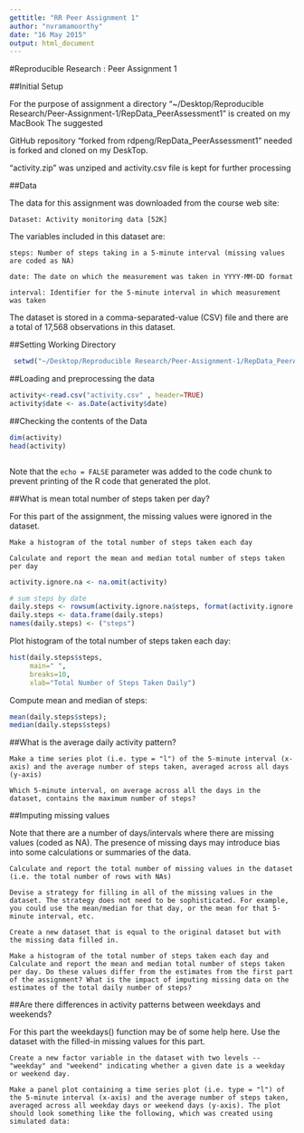 ```yaml
---
gettitle: "RR Peer Assignment 1"
author: "nvramamoorthy"
date: "16 May 2015"
output: html_document
---
```

#Reproducible Research : Peer Assignment 1

##Initial Setup


For the purpose of assignment a directory "~/Desktop/Reproducible Research/Peer-Assignment-1/RepData_PeerAssessment1" is created on my MacBook 
The suggested 

GitHub repository "forked from rdpeng/RepData_PeerAssessment1" needed is forked and cloned  on my DeskTop.

"activity.zip" was unziped and activity.csv file is kept for further processing

##Data

The data for this assignment was  downloaded from the course web site:

    Dataset: Activity monitoring data [52K]

The variables included in this dataset are:

    steps: Number of steps taking in a 5-minute interval (missing values are coded as NA)

    date: The date on which the measurement was taken in YYYY-MM-DD format

    interval: Identifier for the 5-minute interval in which measurement was taken

The dataset is stored in a comma-separated-value (CSV) file and there are a total of 17,568 observations in this dataset.



##Setting Working Directory

```r
 setwd("~/Desktop/Reproducible Research/Peer-Assignment-1/RepData_PeerAssessment1")
```


##Loading and preprocessing the data

```r
activity<-read.csv("activity.csv" , header=TRUE)
activity$date <- as.Date(activity$date) 

```
##Checking the contents of the Data
```r
dim(activity)
head(activity)
```






```r



```

Note that the `echo = FALSE` parameter was added to the code chunk to prevent printing of the R code that generated the plot.


##What is mean total number of steps taken per day?

For this part of the assignment,  the missing values were ignored in the dataset.

    Make a histogram of the total number of steps taken each day

    Calculate and report the mean and median total number of steps taken per day

```r
activity.ignore.na <- na.omit(activity) 

# sum steps by date
daily.steps <- rowsum(activity.ignore.na$steps, format(activity.ignore.na$date, '%Y-%m-%d')) 
daily.steps <- data.frame(daily.steps) 
names(daily.steps) <- ("steps") 

```

Plot histogram of the total number of steps taken each day:

```r
hist(daily.steps$steps, 
     main=" ",
     breaks=10,
     xlab="Total Number of Steps Taken Daily")
```
Compute  mean and median of steps:

```r
mean(daily.steps$steps);
median(daily.steps$steps)
```


##What is the average daily activity pattern?

    Make a time series plot (i.e. type = "l") of the 5-minute interval (x-axis) and the average number of steps taken, averaged across all days (y-axis)

    Which 5-minute interval, on average across all the days in the dataset, contains the maximum number of steps?

##Imputing missing values

Note that there are a number of days/intervals where there are missing values (coded as NA). The presence of missing days may introduce bias into some calculations or summaries of the data.

    Calculate and report the total number of missing values in the dataset (i.e. the total number of rows with NAs)

    Devise a strategy for filling in all of the missing values in the dataset. The strategy does not need to be sophisticated. For example, you could use the mean/median for that day, or the mean for that 5-minute interval, etc.

    Create a new dataset that is equal to the original dataset but with the missing data filled in.

    Make a histogram of the total number of steps taken each day and Calculate and report the mean and median total number of steps taken per day. Do these values differ from the estimates from the first part of the assignment? What is the impact of imputing missing data on the estimates of the total daily number of steps?

##Are there differences in activity patterns between weekdays and weekends?

For this part the weekdays() function may be of some help here. Use the dataset with the filled-in missing values for this part.

    Create a new factor variable in the dataset with two levels -- "weekday" and "weekend" indicating whether a given date is a weekday or weekend day.

    Make a panel plot containing a time series plot (i.e. type = "l") of the 5-minute interval (x-axis) and the average number of steps taken, averaged across all weekday days or weekend days (y-axis). The plot should look something like the following, which was created using simulated data:



